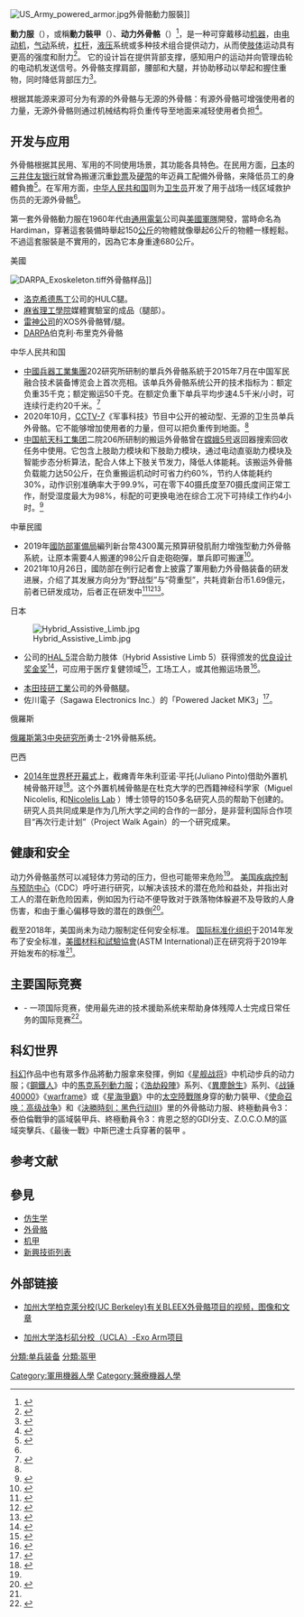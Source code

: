 {{noteTA
|G1=Games
|G2=Movie
}}
[[Image:US_Army_powered_armor.jpg|thumb]]外骨骼動力服裝]]

'''動力服'''（{{lang-en|Powered suit}}），或稱'''動力裝甲'''（{{lang|en|Powered armor}}）、'''动力外骨骼'''（{{lang|en|Powered exoskeleton}}）<ref name="Ferguson">{{cite web |last1=Ferguson |first1=Alan |title=Exoskeletons and injury prevention |url=https://www.safetyandhealthmagazine.com/articles/17370-exoskeletons-in-the-workplace |website=Safety+Health Magazine |access-date=October 19, 2018 |language=en |date=September 23, 2018 |archive-date=2021-04-10 |archive-url=https://web.archive.org/web/20210410105636/https://www.safetyandhealthmagazine.com/articles/17370-exoskeletons-in-the-workplace |dead-url=no }}</ref>，是一种可穿戴移动[[机器|机器]]，由[[电动机|电动机]]，[[氣動力學|气动]]系统，[[杠杆|杠杆]]，[[液压机械|液压]]系统或多种技术组合提供动力，从而使[[肢|肢体]]运动具有更高的强度和耐力<ref>{{cite web |author1=Blake McGowan |title=Industrial Exoskeletons: What You're Not Hearing |url=https://ohsonline.com/articles/2018/10/01/industrial-exoskeletons-what-youre-not-hearing.aspx |website=Occupational Health & Safety |access-date=2018-10-10 |language=en |date=2019-10-01 |archive-date=2020-11-28 |archive-url=https://web.archive.org/web/20201128110122/https://ohsonline.com/articles/2018/10/01/industrial-exoskeletons-what-youre-not-hearing.aspx |dead-url=no }}</ref>。 它的设计旨在提供背部支撑，感知用户的运动并向管理齿轮的电动机发送信号。外骨骼支撑肩部，腰部和大腿，并协助移动以举起和握住重物，同时降低背部压力<ref>{{Cite journal|last1=Li|first1=R.M.|last2=Ng|first2=P.L.|date=2018|title=Wearable Robotics, Industrial Robots and Construction Worker's Safety and Health|url=https://www.researchgate.net/publication/318170755|journal= Advances in Human Factors in Robots and Unmanned Systems|volume=595|pages=31–36|doi=10.1007/978-3-319-60384-1_4|series=Advances in Intelligent Systems and Computing|isbn=9783319603834}}</ref>。

根据其能源来源可分为有源的外骨骼与无源的外骨骼：有源外骨骼可增强使用者的力量，无源外骨骼则通过机械结构将负重传导至地面来减轻使用者负担<ref name=":0">{{Cite web|title=好酷的单兵外骨骼，卫生员穿上力量倍增，背起伤员飞奔|url=https://www.thepaper.cn/newsDetail_forward_9472153|accessdate=2020-10-08|author=中国军视网|date=2020-10-06|format=|publisher=澎湃号|language=cn|archiveurl=https://web.archive.org/web/20201007214154/https://www.thepaper.cn/newsDetail_forward_9472153|archivedate=2020-10-07|dead-url=no}}</ref>。

==开发与应用==
外骨骼根据其民用、军用的不同使用场景，其功能各具特色。在民用方面，[[日本|日本]]的[[三井住友银行|三井住友银行]]就曾為搬運沉重[[鈔票|鈔票]]及[[硬幣|硬幣]]的年迈員工配備外骨骼，来降低员工的身體負擔<ref>{{cite news|url=http://chinese.engadget.com/2015/05/09/japanese-bankers-get-exosuits-to-help-move-stacks-of-cash/|title=鈔票硬幣磚太重了！日本三井住友銀行為員工配備外骨骼裝輔助搬運|publisher=癮科技|date=2015-05-09|accessdate=2015-09-21|archive-date=2019-10-30|archive-url=https://web.archive.org/web/20191030091501/https://chinese.engadget.com/2015/05/09/japanese-bankers-get-exosuits-to-help-move-stacks-of-cash/|dead-url=no}}</ref>。在军用方面，[[中华人民共和国|中华人民共和国]]则为[[卫生员|卫生员]]开发了用于战场一线区域救护伤员的无源外骨骼<ref name=":0" />。

第一套外骨骼動力服在1960年代由[[通用電氣|通用電氣]]公司與[[美國軍隊|美國軍隊]]開發，當時命名為Hardiman，穿著這套裝備時舉起150[[公斤|公斤]]的物體就像舉起6公斤的物體一樣輕鬆。不過這套服裝是不實用的，因為它本身重達680公斤。
;美國
[[File:DARPA_Exoskeleton.tiff|thumb]]外骨骼样品]]
*[[洛克希德馬丁|洛克希德馬丁]]公司的HULC腿。
*[[麻省理工學院|麻省理工學院]]媒體實驗室的成品（腿部）。
*[[雷神公司|雷神公司]]的XOS外骨骼臂/腿。
*[[DARPA|DARPA]]伯克利·布里克外骨骼

;中华人民共和国

* [[中國兵器工業集團|中國兵器工業集團]]202研究所研制的單兵外骨骼系統于2015年7月在中国军民融合技术装备博览会上首次亮相。该单兵外骨骼系统公开的技术指标为：额定负重35千克；额定搬运50千克。在额定负重下单兵平均步速4.5千米/小时，可连续行走约20千米。<ref>{{cite web |author1=兰顺正 |title=《流浪地球》中推动“顶针”的神器——单兵外骨骼机器人 |url=http://tech.chinadaily.com.cn/a/201902/13/WS5c649cc4a31010568bdc9a8a.html |website=中国日报 |publisher=科普中国 |accessdate=2020-12-17 |date=2019-02-13 |archive-date=2021-02-27 |archive-url=https://web.archive.org/web/20210227065758/http://tech.chinadaily.com.cn/a/201902/13/WS5c649cc4a31010568bdc9a8a.html |dead-url=no }}</ref>
* 2020年10月，[[CCTV-7|CCTV-7]]《军事科技》节目中公开的被动型、无源的卫生员单兵外骨骼。它不能够增加使用者的力量，但可以把负重传到地面。<ref name=":0" />
* [[中国航天科工集团|中国航天科工集团]]二院206所研制的搬运外骨骼曾在[[嫦娥5号|嫦娥5号]]返回器搜索回收任务中使用。它包含上肢助力模块和下肢助力模块，通过电动直驱助力模块及智能步态分析算法，配合人体上下肢关节发力，降低人体能耗。该搬运外骨骼负载能力达50公斤，在负重搬运机动时可省力约60%，节约人体能耗约30%，动作识别准确率大于99.9%，可在零下40摄氏度至70摄氏度间正常工作，耐受湿度最大为98%，标配的可更换电池在综合工况下可持续工作约4小时。<ref>{{cite news |author1=郭超凯 |title=搬运外骨骼亮相嫦娥五号返回器搜索现场 |url=https://www.chinanews.com/gn/2020/12-17/9364317.shtml |accessdate=2020-12-17 |work=中新网 |date=2020年12月17日 |archive-date=2020-12-17 |archive-url=https://web.archive.org/web/20201217183100/http://www.chinanews.com/gn/2020/12-17/9364317.shtml |dead-url=no }}</ref>
;中華民國
* 2019年[[中華民國國防部|國防部]][[國防部軍備局|軍備局]]編列新台幣4300萬元預算研發肌耐力增強型動力外骨骼系統，让原本需要4人搬運的98公斤自走砲砲彈，單兵即可搬運<ref>{{cite news|author=cherryeye|title=中華民國國軍研發動力外骨骼系統 搬運砲彈更方便|url=https://www.cna.com.tw/news/aipl/201910300103.aspx|accessdate=2019-10-30|newspaper=中央社|date=2019-10-30|language=zh-tw|archive-date=2020-08-25|archive-url=https://web.archive.org/web/20200825135115/https://www.cna.com.tw/news/aipl/201910300103.aspx|dead-url=no}}</ref>。
* 2021年10月26日，國防部在例行記者會上披露了軍用動力外骨骼装备的研发进展，介绍了其发展方向分为“野战型”与“荷重型”，共耗資新台币1.69億元，前者已研发成功，后者正在研发中<ref>{{Cite web|title=110年10月第4週例行記者會 軍用動力外骨骼系統研發與應用說明|url=https://www.facebook.com/MilitarySpokesman/videos/347159377183207|access-date=2022-03-25|author=國防部發言人|date=2021-10-26|language=zh}}</ref><ref name=":1">{{cite news|author=記者洪哲政|title=耗資1.69億元 國軍研製「軍用動力外骨骼」無荷重設計|url=https://udn.com/news/story/10930/5843618|accessdate=2021-10-26|newspaper=聯合報|date=2021-10-26|language=zh-tw|archive-date=2021-10-26|archive-url=https://udn.com/news/story/10930/5843618|dead-url=no}}</ref><ref name=":2">{{cite news|author=記者游凱翔|title=國軍強化戰力 效仿美軍研發外骨骼系統首度曝光|url=https://www.cna.com.tw/news/firstnews/202110260111.aspx|accessdate=2021-10-26|newspaper=中央社|date=2021-10-26|language=zh-tw|archive-date=2021-10-26|archive-url=https://web.archive.org/web/20211118233053/https://www.cna.com.tw/news/firstnews/202110260111.aspx|dead-url=no}}</ref>。
;日本
[[Image:Hybrid_Assistive_Limb.jpg|right]]
*{{link-ja|Cyberdyne|サイバーダイン}}公司的[[HAL_(动力服)|HAL 5]]混合助力肢体（Hybrid Assistive Limb 5）获得{{link-ja|日本设计振兴会|日本デザイン振興会}}颁发的[[好设计奖|优良设计奖金奖]]<ref>{{cite web|url=http://www.g-mark.org/award/describe/32900?token=sNjkKzRQXo|title=Robot Suit HAL-5|website=GOOD DESIGN AWARD|date=2006-06-09|accessdate=2018-03-05|archive-date=2021-01-16|archive-url=https://web.archive.org/web/20210116145855/http://www.g-mark.org/award/describe/32900?token=sNjkKzRQXo|dead-url=no}}</ref>，可应用于医疗复健领域<ref>{{cite news|url=http://www.ubergizmo.com/2018/03/hal-exoskeleton-japan-coming-to-use/|title=HAL Exoskeletons From Japan Will Be Coming To The US|date=2018-03-05|publisher=ubergizmo|author=Tylor Lee|accessdate=2018-03-05|archive-date=2021-01-16|archive-url=https://web.archive.org/web/20210116150029/https://www.ubergizmo.com/2018/03/hal-exoskeleton-japan-coming-to-use/|dead-url=no}}</ref>，工场工人，或其他搬运场景<ref>{{cite web|url=http://www.itworld.com/article/2835074/robotics/smart-walkers-lead-the-way-for-japanese-eldercare-robots.html|title=Smart walkers lead the way for Japanese elder-care robots|publisher=ITWorld.com|date=16 October 2014|accessdate=2018-03-05|archive-date=2018-06-20|archive-url=https://web.archive.org/web/20180620232353/https://www.itworld.com/article/2835074/robotics/smart-walkers-lead-the-way-for-japanese-eldercare-robots.html|dead-url=no}}</ref>。
*[[本田技研工業|本田技研工業]]公司的外骨骼腿。
*佐川電子（Sagawa Electronics Inc.）的「Powered Jacket MK3」<ref>{{cite news|author=cherryeye|title=日本廠商推出外骨骼動力服「Powered Jacket MK3」，高度模擬人類動作，全球限量 5 台|url=http://www.techbang.com/posts/13963-powered-jacket-mk3|accessdate=2013-11-04|newspaper=T客邦|date=2013年7月9日|archive-date=2020-10-24|archive-url=https://web.archive.org/web/20201024094709/https://www.techbang.com/posts/13963-powered-jacket-mk3|dead-url=no}}</ref>。
;俄羅斯
[[俄羅斯第3中央研究所|俄羅斯第3中央研究所]]勇士-21外骨骼系统。
;巴西
*[[2014年國際足協世界盃開幕典禮|2014年世界杯开幕式]]上，截瘫青年朱利亚诺·平托(Juliano Pinto)借助外置机械骨骼开球<ref>{{cite web|title=“机械战甲”为世界杯开球|url=http://www.nfpeople.com/story_view.php?id=5484|date=2014-06-24|access-date=2015-01-09|archive-url=https://web.archive.org/web/20150109172256/http://www.nfpeople.com/story_view.php?id=5484|archive-date=2015-01-09|dead-url=yes}}</ref>。这个外置机械骨骼是在杜克大学的巴西籍神经科学家{{link-en|米格尔·尼科莱利斯|Miguel Nicolelis}}（Miguel Nicolelis, 和[http://www.nicolelislab.net/  Nicolelis Lab] {{Wayback|url=http://www.nicolelislab.net/ |date=20040924150907 }}）博士领导的150多名研究人员的帮助下创建的。 研究人员共同成果是作为几所大学之间的合作的一部分，是非营利国际合作项目“再次行走计划”（Project Walk Again）的一个研究成果。

== 健康和安全 ==
动力外骨骼虽然可以减轻体力劳动的压力，但也可能带来危险<ref name="Ferguson"/>。 [[美国疾病控制与预防中心|美国疾病控制与预防中心]]（CDC）呼吁进行研究，以解决该技术的潜在危险和益处，并指出对工人的潜在新危险因素，例如因为行动不便导致对于跌落物体躲避不及导致的人身伤害，和由于重心偏移导致的潜在的跌倒<ref>{{cite web |last1=Zingman |first1=Alissa |last2=Earnest |first2=G. Scott |last3=Lowe |first3=Brian D. |last4=Branche |first4=Christine M. |title=Exoskeletons in Construction: Will they reduce or create hazards? |url=https://blogs.cdc.gov/niosh-science-blog/2017/06/15/exoskeletons-in-construction/ |website=[[Centers_for_Disease_Control_and_Prevention|Centers for Disease Control and Prevention]] |access-date=July 8, 2017 |language=en-us |date=June 15, 2017 |archive-date=2021-04-11 |archive-url=https://web.archive.org/web/20210411160206/https://blogs.cdc.gov/niosh-science-blog/2017/06/15/exoskeletons-in-construction/ |dead-url=no }}</ref>。

截至2018年，美国{{link-en|职业安全与健康管理局|Occupational Safety and Health Administration}}尚未为动力服制定任何安全标准。 [[国际标准化组织|国际标准化组织]]于2014年发布了安全标准，[[美國材料和試驗協會|美國材料和試驗協會]](ASTM International)正在研究将于2019年开始发布的标准<ref name="Ferguson"/>。

== 主要国际竞赛 ==
* {{link-en|Cybathlon|Cybathlon}} - 一项国际竞赛，使用最先进的技术援助系统来帮助身体残障人士完成日常任务的国际竞赛<ref>{{cite web |title=About CYBATHLON |url=https://cybathlon.ethz.ch/en/about-cybathlon.html |website=CYBATHLON |access-date=1 September 2020 |language=en |archive-date=2020-04-17 |archive-url=https://web.archive.org/web/20200417040931/https://cybathlon.ethz.ch/en/about-cybathlon.html |dead-url=no }}</ref>。

==科幻世界==
[[科幻|科幻]]作品中也有眾多作品將動力服拿來發揮，例如《[[星舰战将|星舰战将]]》中机动步兵的动力服；《[[鋼鐵人|鋼鐵人]]》中的[[鋼鐵人動力服|馬克系列動力服]]；《[[浩劫殺陣|浩劫殺陣]]》系列、《[[異塵餘生|異塵餘生]]》系列、《[[战锤40000|战锤40000]]》《[[warframe|warframe]]》或《[[星海爭霸|星海爭霸]]》中的[[太空陸戰隊|太空陸戰隊]]身穿的動力裝甲、《[[使命召唤：高级战争|使命召唤：高级战争]]》和《[[決勝時刻：黑色行动III|決勝時刻：黑色行动III]]》里的外骨骼动力服、終極動員令3：泰伯倫戰爭的區域裝甲兵、終極動員令3：肯恩之怒的GDI分支、Z.O.C.O.M的區域突擊兵、《最後一戰》中斯巴達士兵穿著的裝甲
。
== 参考文献 ==
{{Reflist|2}}

==參見==
*[[仿生学|仿生学]]
*[[外骨骼|外骨骼]]
*[[机甲|机甲]]
*[[新興技術列表|新興技術列表]]

==外部链接==
{{Commons category|Powered exoskeletons}}
* {{En}}[http://bleex.me.berkeley.edu/bleex.htm 加州大学柏克萊分校(UC Berkeley)有关BLEEX外骨骼项目的视频，图像和文章] {{Wayback|url=http://bleex.me.berkeley.edu/bleex.htm |date=20100924230734 }}
* {{En}}[http://bionics.seas.ucla.edu/research/exoskeleton_index.html 加州大学洛杉矶分校（UCLA）-Exo Arm项目] {{Wayback|url=http://bionics.seas.ucla.edu/research/exoskeleton_index.html |date=20160117004424 }}

{{新兴技术|topics=yes|robotics=yes|manufacture=yes|materials=yes}}

[[分類:单兵装备|分類:单兵装备]]
[[分類:盔甲|分類:盔甲]]
[[Category:軍用機器人學|Category:軍用機器人學]]
[[Category:醫療機器人學|Category:醫療機器人學]]
